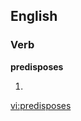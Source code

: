 ==English==
===Verb===
'''predisposes'''
# {{third-person singular of|[[predispose]]}}

[[vi:predisposes]]